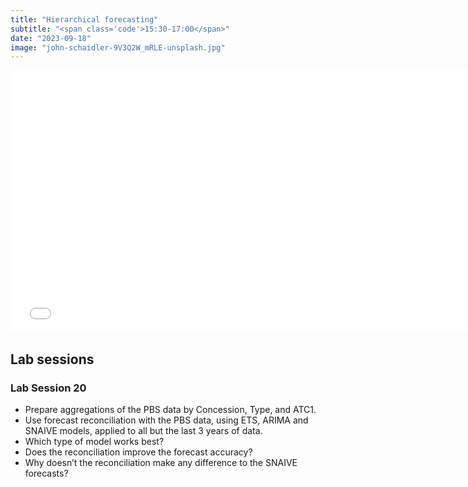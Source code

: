 ```yaml
---
title: "Hierarchical forecasting"
subtitle: "<span class='code'>15:30-17:00</span>"
date: "2023-09-18"
image: "john-schaidler-9V3Q2W_mRLE-unsplash.jpg"
---
```


<!-- Materials will be distributed sooner to the event. -->

```{=html}
<embed src="../../materials/10-reconciliation.pdf" type="application/pdf" width="750px" height="420px">
```

## Lab sessions

### Lab Session 20

* Prepare aggregations of the PBS data by Concession, Type, and ATC1.
* Use forecast reconciliation with the PBS data, using ETS, ARIMA and SNAIVE models, applied to all but the last 3 years of data.
* Which type of model works best?
* Does the reconciliation improve the forecast accuracy?
* Why doesn't the reconciliation make any difference to the SNAIVE forecasts?
